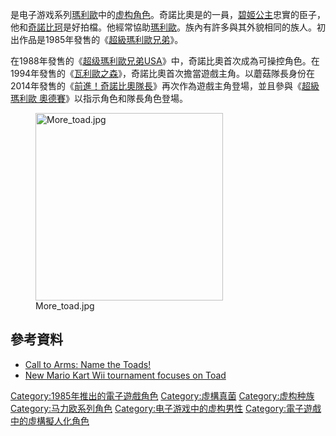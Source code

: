 {{NoteTA
| G1=Games
| G2=Nintendo
}}
{{Infobox character
|color = #17419A
|name = 奇諾比奧
|image = Toad.png
|caption = 奇諾比奧人物造型（[[新超级马里奥兄弟|新 超級瑪利歐兄弟]]）
|series = [[瑪利歐系列|瑪利歐系列]]
|first = 《[[超级马里奥兄弟|超級瑪利歐兄弟]]》（1985）
|creator = [[宮本茂|宮本茂]]
|voice = '''电子游戏'''<br />[[Jen_Taylor|Jen Taylor]]（1998年－2006年）<br />[[薩曼莎·凱利|薩曼莎·凱利]]（2007年－至今）
|species = [[蘑菇|蘑菇]]
|gender	= 男
|family = 奇諾家族
|nationality = 蘑菇王國
|occupation = [[碧姬公主|碧姬公主]]的臣子
}}

{{vgname2|奇諾比奧|ja=キノピオ，kinopio |en=Toad|}}是电子游戏系列[[马里奥系列|瑪利歐]]中的[[虚构角色|虚构角色]]。奇諾比奧是{{le|蘑菇王國|Mushroom Kingdom}}的一員，[[碧姬公主|碧姬公主]]忠實的臣子，他和[[奇諾比珂|奇諾比珂]]是好拍檔。他經常協助[[瑪利歐_(角色)|瑪利歐]]。族內有許多與其外貌相同的族人。初出作品是1985年發售的《[[超级马里奥兄弟|超級瑪利歐兄弟]]》。

在1988年發售的《[[超级马里奥兄弟USA|超级瑪利歐兄弟USA]]》中，奇諾比奧首次成為可操控角色。在1994年發售的《[[瓦里奥之森|瓦利歐之森]]》，奇諾比奧首次擔當遊戲主角。以蘑菇隊長身份在2014年發售的《[[前進！奇諾比奧隊長|前進！奇諾比奧隊長]]》再次作為遊戲主角登場，並且參與《[[超級瑪利歐_奧德賽|超級瑪利歐 奧德賽]]》以指示角色和隊長角色登場。

[[File:More_toad.jpg|300px]]

==參考資料==
*[http://www.ign.com/articles/2009/06/03/call-to-arms-name-the-toads Call to Arms: Name the Toads!]{{Wayback|url=http://www.ign.com/articles/2009/06/03/call-to-arms-name-the-toads |date=20141108235547 }}
*[https://web.archive.org/web/20150113120841/http://www.joystiq.com/2008/06/11/new-mario-kart-wii-tournament-focuses-on-toad/ New Mario Kart Wii tournament focuses on Toad]

{{马里奥系列角色}}

{{DEFAULTSORT:Kinopio}}
[[Category:1985年推出的電子遊戲角色|Category:1985年推出的電子遊戲角色]]
[[Category:虛構真菌|Category:虛構真菌]]
[[Category:虚构种族|Category:虚构种族]]
[[Category:马力欧系列角色|Category:马力欧系列角色]]
[[Category:电子游戏中的虚构男性|Category:电子游戏中的虚构男性]]
[[Category:電子遊戲中的虛構擬人化角色|Category:電子遊戲中的虛構擬人化角色]]

{{videogame-stub}}